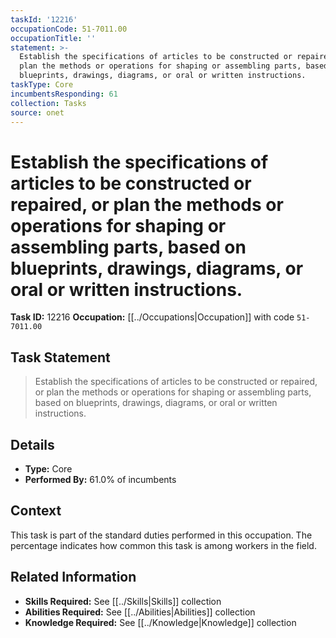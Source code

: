 ```yaml
---
taskId: '12216'
occupationCode: 51-7011.00
occupationTitle: ''
statement: >-
  Establish the specifications of articles to be constructed or repaired, or
  plan the methods or operations for shaping or assembling parts, based on
  blueprints, drawings, diagrams, or oral or written instructions.
taskType: Core
incumbentsResponding: 61
collection: Tasks
source: onet
---
```

# Establish the specifications of articles to be constructed or repaired, or plan the methods or operations for shaping or assembling parts, based on blueprints, drawings, diagrams, or oral or written instructions.

**Task ID:** 12216
**Occupation:** [[../Occupations|Occupation]] with code `51-7011.00`

## Task Statement

> Establish the specifications of articles to be constructed or repaired, or plan the methods or operations for shaping or assembling parts, based on blueprints, drawings, diagrams, or oral or written instructions.

## Details

- **Type:** Core
- **Performed By:** 61.0% of incumbents

## Context

This task is part of the standard duties performed in this occupation. The percentage indicates how common this task is among workers in the field.

## Related Information

- **Skills Required:** See [[../Skills|Skills]] collection
- **Abilities Required:** See [[../Abilities|Abilities]] collection
- **Knowledge Required:** See [[../Knowledge|Knowledge]] collection
